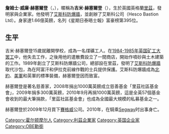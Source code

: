 {{Infobox person
|name         = 吉米·赫塞爾登<br />（Jimi Heselden）
|title        = OBE
|image        = 
|image_size   =
|caption      = Jimi Heselden
|birth_name   = 詹姆士·威廉·赫塞爾登<br />（James William Heselden）
|birth_date   = {{birth date|df=y|1948|03|27}}
|birth_place  = [[英國|英國]][[里茲|里茲]]
|death_date   = {{death date and age|df=y|2010|09|26|1948|03|27}}
|death_place  = [[英國|英國]][[里茲|里茲]]
|nationality  = 英國
|residence    = 英格蘭[[里茲|里茲]]
|occupation   = [[企業家|企業家]]
|years_active = UNK
|known        = [[艾斯科防爆牆|艾斯科防爆牆]]公司董事長
|salary       = UNK
}}
'''詹姆士·威廉·赫塞爾登'''（{{lang-en|James William Heselden}}，{{bd|1948年|3月28日|2010年|9月26日|catIdx=Heselden, Jimi}}），暱稱為'''吉米·赫塞爾登'''（{{lang-en|Jimi Heselden}}），生於英國英格蘭[[里茲|里茲]]，發明家與企業家。他發明了[[艾斯科防爆牆|艾斯科防爆牆]]，並創辦了艾斯科公司（Hesco Bastion Ltd）。身家達1.66億英鎊，名列《星期日泰晤士報》富豪榜第395位。

==生平==
吉米·赫塞爾登15歲就離開學校，成為一名煤礦工人。在[[1984-1985年英国矿工大罢工|1984-1985年英国矿工大罢工]]中，他失去工作，之後用他的遣散費設立了一間商店，開始作噴砂與土木建築的工作。1989年創立了艾斯科防爆牆公司，總部設在里茲，發明了[[艾斯科防爆牆|艾斯科防爆牆]]取代沙包，為在阿富汗和伊拉克前線作戰的士兵提供保護。艾斯科防爆牆成為[[北約|北約]]、[[美軍|美軍]]和英軍的標準裝備，赫塞爾登因而致富。

赫塞爾登是著名慈善家，2008年捐出1000萬英鎊成立慈善基金「里茲社區基金會」，2009年捐多300萬英鎊，2010年9月再捐1000萬英鎊，這是全英57個基金會收到的最大筆捐款，「里茲社區基金會」也成為全國最大規模的私募基金之一。

赫塞爾登於2009年12月買下[[賽格威|賽格威]]公司。2010年，在騎乘[[Segway|Segway]]时出事身亡。
{{UK-bio-stub}}

{{DEFAULTSORT:Heselden, Jimi}}
[[Category:霍尔顿摩尔人|Category:霍尔顿摩尔人]]
[[Category:利茲企業家|Category:利茲企業家]]
[[Category:英国企业家|Category:英国企业家]]
[[Category:OBE勳銜|Category:OBE勳銜]]